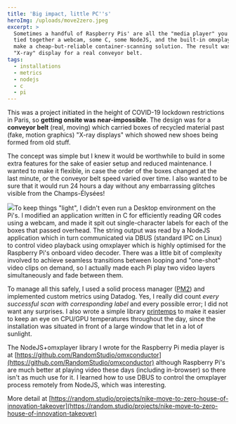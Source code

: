 ```yaml
---
title: 'Big impact, little PC''s'
heroImg: /uploads/move2zero.jpeg
excerpt: >
  Sometimes a handful of Raspberry Pis' are all the "media player" you need. I
  tied together a webcam, some C, some NodeJS, and the built-in omxplayer to
  make a cheap-but-reliable container-scanning solution. The result was a fake
  "X-ray" display for a real conveyor belt.
tags:
  - installations
  - metrics
  - nodejs
  - c
  - pi
---
```


This was a project initiated in the height of COVID-19 lockdown restrictions in Paris, so **getting onsite was near-impossible**. The design was for a **conveyor belt** (real, moving) which carried boxes of recycled material past (fake, motion graphics) "X-ray displays" which showed new shoes being formed from old stuff.

The concept was simple but I knew it would be worthwhile to build in some extra features for the sake of easier setup and reduced maintenance. I wanted to make it flexible, in case the order of the boxes changed at the last minute, or the conveyor belt speed varied over time. I also wanted to be sure that it would run 24 hours a day without any embarrassing glitches visible from the Champs-Élysées!

![](/uploads/move2zero-diagram.png)To keep things "light", I didn't even run a Desktop environment on the Pi's. I modified an application written in C for efficiently reading QR codes using a webcam, and made it spit out single-character labels for each of the boxes that passed overhead. The string output was read by a NodeJS application which in turn communicated via DBUS (standard IPC on Linux) to control video playback using omxplayer which is highly optimised for the Raspberry Pi's onboard video decoder. There was a little bit of complexity involved to achieve seamless transitions between looping and "one-shot" video clips on demand, so I actually made each Pi play two video layers simultaneously and fade between them.

To manage all this safely, I used a solid process manager ([PM2](https://pm2.keymetrics.io/)) and implemented custom metrics using Datadog. Yes, I really did count *every successful scan* *with corresponding label* and every possible error; I did not want any surprises. I also wrote a simple library [printemps](https://github.com/RandomStudio/printemps) to make it easier to keep an eye on CPU/GPU temperatures throughout the day, since the installation was situated in front of a large window that let in a lot of sunlight.

The NodeJS+omxplayer library I wrote for the Raspberry Pi media player is at [https://github.com/RandomStudio/omxconductor](https://github.com/RandomStudio/omxconductor) although Raspberry Pi's are much better at playing video these days (including in-browser) so there isn't as much use for it. I learned how to use DBUS to control the omxplayer process remotely from NodeJS, which was interesting.

More detail at [https://random.studio/projects/nike-move-to-zero-house-of-innovation-takeover](https://random.studio/projects/nike-move-to-zero-house-of-innovation-takeover)

